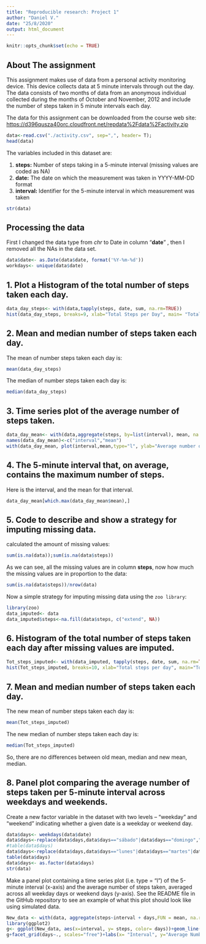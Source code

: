 ```yaml
---
title: "Reproducible research: Project 1"
author: "Daniel V."
date: "25/8/2020"
output: html_document
---
```


```r
knitr::opts_chunk$set(echo = TRUE)
```

## About The assignment

This assignment makes use of data from a personal activity monitoring device. This device collects data at 5 minute intervals through out the day. The data consists of two months of data from an anonymous individual collected during the months of October and November, 2012 and include the number of steps taken in 5 minute intervals each day.

The data for this assignment can be downloaded from the course web site:
<https://d396qusza40orc.cloudfront.net/repdata%2Fdata%2Factivity.zip>

```r
data<-read.csv("./activity.csv", sep=",", header= T);
head(data)
```

The variables included in this dataset are:

1. **steps:** Number of steps taking in a 5-minute interval (missing values are coded as \color{red}{\verb|NA|}NA)
2. **date:** The date on which the measurement was taken in YYYY-MM-DD format
3. **interval:** Identifier for the 5-minute interval in which measurement was taken

```r
str(data)
```

## Processing the data
First I changed the data type from *chr*  to Date in column "**date**" , then I removed all the NAs in the data set.

```r
data$date<- as.Date(data$date, format('%Y-%m-%d'))
workdays<- unique(data$date)
```

## 1. Plot a Histogram of the total number of steps taken each day.
```r
data_day_steps<- with(data,tapply(steps, date, sum, na.rm=TRUE))
hist(data_day_steps, breaks=9, xlab="Total Steps per Day", main= "Total Number of Steps Taken Each Day")
```

## 2. Mean and median number of steps taken each day.
The mean of number steps taken each day is:
```r
mean(data_day_steps)
```

The median of number steps taken each day is:
```r
median(data_day_steps)
```


## 3. Time series plot of the average number of steps taken.
```r
data_day_mean<- with(data,aggregate(steps, by=list(interval), mean, na.rm=TRUE))
names(data_day_mean)<-c("interval","mean")
with(data_day_mean, plot(interval,mean,type="l", ylab="Average number of steps", main="Average Number of Steps per Interval"))
```

## 4. The 5-minute interval that, on average, contains the maximum number of steps.
Here is the interval, and the mean for that interval.
```r
data_day_mean[which.max(data_day_mean$mean),]
```

## 5. Code to describe and show a strategy for imputing missing data.
calculated the amount of missing values:
```r
sum(is.na(data));sum(is.na(data$steps))
```
As we can see, all the missing values are in column **steps**, now how much the missing values are in proportion to the data:
```r
sum(is.na(data$steps))/nrow(data)
```
Now a simple strategy for imputing missing data using the `zoo library`:
```r
library(zoo)
data_imputed<- data
data_imputed$steps<-na.fill(data$steps, c("extend", NA))
```
## 6. Histogram of the total number of steps taken each day after missing values are imputed.

```r
Tot_steps_imputed<- with(data_imputed, tapply(steps, date, sum, na.rm=TRUE))
hist(Tot_steps_imputed, breaks=10, xlab="Total steps per day", main="Total Number of Steps Per Day")
```

## 7. Mean and median number of steps taken each day.
The new mean of number steps taken each day is:
```r
mean(Tot_steps_imputed)
```

The new median of number steps taken each day is:
```r
median(Tot_steps_imputed)
```

So, there are no differences between old mean, median and new mean, median.

## 8. Panel plot comparing the average number of steps taken per 5-minute interval across weekdays and weekends.
Create a new factor variable in the dataset with two levels – “weekday” and “weekend” indicating whether a given date is a weekday or weekend day.
```r
data$days<- weekdays(data$date)
data$days<-replace(data$days,data$days=="sábado"|data$days=="domingo","weekend")
#table(data$days)
data$days<-replace(data$days,data$days=="lunes"|data$days=="martes"|data$days=="miércoles"  |data$days=="jueves" |data$days=="viernes", "weekeday")
table(data$days)
data$days<- as.factor(data$days)
str(data)
```

Make a panel plot containing a time series plot (i.e. \color{red}{\verb|type = "l"|}type = "l") of the 5-minute interval (x-axis) and the average number of steps taken, averaged across all weekday days or weekend days (y-axis). See the README file in the GitHub repository to see an example of what this plot should look like using simulated data.

```r
New_data <- with(data, aggregate(steps~interval + days,FUN = mean, na.rm = TRUE))
library(ggplot2)
g<- ggplot(New_data, aes(x=interval, y= steps, color= days))+geom_line()
g+facet_grid(days~., scales="free")+labs(x= "Interval", y="Average Number of Steps", title="Average Number of Steps per day")+theme_bw()
```
